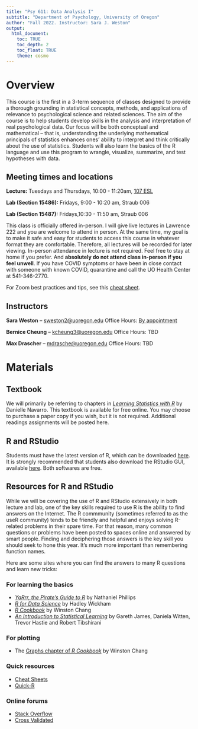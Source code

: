 ```yaml
---
title: "Psy 611: Data Analysis I"
subtitle: "Department of Psychology, University of Oregon"
author: "Fall 2022. Instructor: Sara J. Weston"
output: 
  html_document:
    toc: TRUE
    toc_depth: 2
    toc_float: TRUE
    theme: cosmo
---
```


# Overview

This course is the first in a 3-term sequence of classes designed to provide a
thorough grounding in statistical concepts, methods, and applications of relevance to psychological science and related sciences. The aim of the course is to help students develop skills in the analysis and interpretation of real psychological data. Our focus will be both conceptual and mathematical -- that is, understanding the underlying mathematical principals of statistics enhances ones' ability to interpret and think critically about the use of statistics. Students will also learn the basics of the R language and use this program to wrangle, visualize, summarize, and test hypotheses with data. 

## Meeting times and locations

**Lecture:** Tuesdays and Thursdays, 10:00 - 11:20am, [107 ESL](https://map.uoregon.edu/) 

**Lab (Section 15486):** Fridays,
9:00 - 10:20 am, Straub 006 

**Lab (Section 15487):** Fridays,10:30 - 11:50 am, Straub 006 


<!-- , 10:00-11:20am, [Zoom](https://uoregon.zoom.us/j/97605175179?pwd=MVFoN2VudVM4a2Y5OXFvaklTRS85Zz09) -->

This class is officially offered in-person. I will give live lectures in Lawrence 222 and you are welcome to attend in person. At the same time, my goal is to make it safe and easy for students to access this course in whatever format they are comfortable. Therefore, all lectures will be recorded for later viewing. In-person attendance in lecture is not required. Feel free to stay at home if you prefer. And **absolutely do not attend class in-person if you feel unwell**. If you have COVID symptoms or have been in close contact with someone with known COVID, quarantine and call the UO Health Center at 541-346-2770. 

For Zoom best practices and tips, see this [cheat sheet](readings/PSY 611 Zoom Cheat Sheet.pdf).

## Instructors

**Sara Weston** -- [sweston2@uoregon.edu](mailto:sweston2@uoregon.edu)
Office Hours: [By appointment](https://calendly.com/sara-weston/weston-office-hours) 

**Bernice Cheung** -- [kcheung3@uoregon.edu](mailto:kcheung3@uoregon.edu)
Office Hours: TBD

**Max Drascher** -- [mdrasche@uoregon.edu](mailto:mdrasche@uoregon.edu)
Office Hours: TBD

# Materials

## Textbook

We will primarily be referring to chapters in [_Learning Statistics with R_](https://learningstatisticswithr-bookdown.netlify.com/index.html) by Danielle Navarro. This textbook is available for free online. You may choose to purchase a paper copy if you wish, but it is not required. Additional readings assignments will be posted here. 

## R and RStudio

Students must have the latest version of R, which can be downloaded [here](https://ftp.osuosl.org/pub/cran/). It is strongly recommended that students also download the RStudio GUI, available [here](https://www.rstudio.com/products/rstudio/download/#download). Both softwares are free. 

## Resources for R and RStudio

While we will be covering the use of R and RStudio extensively in both lecture and lab, one of the key skills required to use R is the ability to find answers on the Internet. The R commmunity (sometimes referred to as the useR community) tends to be friendly and helpful and enjoys solving R-related problems in their spare time. For that reason, many common questions or problems have been posted to spaces online and answered by smart people. Finding and deciphering those answers is the key skill you should seek to hone this year. It's much more important than remembering function names. 

Here are some sites where you can find the answers to many R questions and learn new tricks:

### For learning the basics
 - [_YaRrr, the Pirate's Guide to R_](https://bookdown.org/ndphillips/YaRrr/) by Nathaniel Phillips
 - [_R for Data Science_](https://r4ds.had.co.nz/) by Hadley Wickham
 - [_R Cookbook_](http://www.cookbook-r.com/) by Winston Chang
 - [_An Introduction to Statistical Learning_](http://www-bcf.usc.edu/~gareth/ISL) by Gareth James, Daniela Witten, Trevor Hastie and Robert Tibshirani

### For plotting

  - The [Graphs chapter of _R Cookbook_](http://www.cookbook-r.com/Graphs/) by Winston Chang
  
### Quick resources

  - [Cheat Sheets](https://www.rstudio.com/resources/cheatsheets) 
  - [Quick-R](https://www.statmethods.net) 
  
### Online forums
  - [Stack Overflow](https://stackoverflow.com) \
  - [Cross Validated](https://stats.stackexchange.com)



